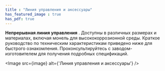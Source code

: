 ```yaml
---
title : "Линия управления и аксессуары"
has_featured_image : true
has_pdf: true
---
```


**Непрерывная линия управления** . Доступны в различных размерах и материалах, включая монель для высококоррозионной среды. Краткое руководство по техническим характеристикам приведено ниже для быстрого ознакомления. Проконсультируйтесь с заводом-изготовителем для получения подробных спецификаций.


<Image src={image} alt={'Линия управления и аксессуары'} />